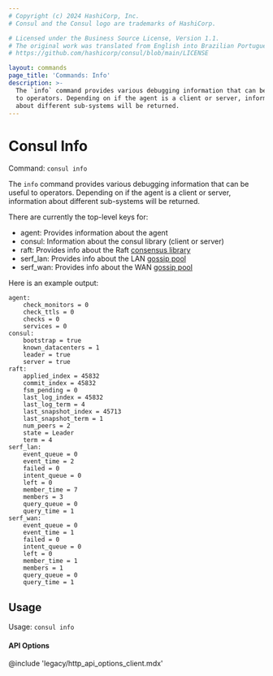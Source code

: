 ```yaml
---
# Copyright (c) 2024 HashiCorp, Inc.
# Consul and the Consul logo are trademarks of HashiCorp.

# Licensed under the Business Source License, Version 1.1.
# The original work was translated from English into Brazilian Portuguese.
# https://github.com/hashicorp/consul/blob/main/LICENSE

layout: commands
page_title: 'Commands: Info'
description: >-
  The `info` command provides various debugging information that can be useful
  to operators. Depending on if the agent is a client or server, information
  about different sub-systems will be returned.
---
```


# Consul Info

Command: `consul info`

The `info` command provides various debugging information that can be
useful to operators. Depending on if the agent is a client or server,
information about different sub-systems will be returned.

There are currently the top-level keys for:

- agent: Provides information about the agent
- consul: Information about the consul library (client or server)
- raft: Provides info about the Raft [consensus library](/consul/docs/concept/consensus)
- serf_lan: Provides info about the LAN [gossip pool](/consul/docs/concept/gossip)
- serf_wan: Provides info about the WAN [gossip pool](/consul/docs/concept/gossip)

Here is an example output:

```text
agent:
    check_monitors = 0
    check_ttls = 0
    checks = 0
    services = 0
consul:
    bootstrap = true
    known_datacenters = 1
    leader = true
    server = true
raft:
    applied_index = 45832
    commit_index = 45832
    fsm_pending = 0
    last_log_index = 45832
    last_log_term = 4
    last_snapshot_index = 45713
    last_snapshot_term = 1
    num_peers = 2
    state = Leader
    term = 4
serf_lan:
    event_queue = 0
    event_time = 2
    failed = 0
    intent_queue = 0
    left = 0
    member_time = 7
    members = 3
    query_queue = 0
    query_time = 1
serf_wan:
    event_queue = 0
    event_time = 1
    failed = 0
    intent_queue = 0
    left = 0
    member_time = 1
    members = 1
    query_queue = 0
    query_time = 1
```

## Usage

Usage: `consul info`

#### API Options

@include 'legacy/http_api_options_client.mdx'
